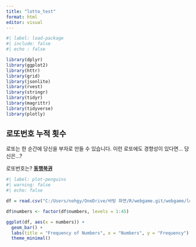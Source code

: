 ```yaml
---
title: "lotto_test"
format: html
editor: visual
---
```


```r
#| label: load-package
#| include: false
#| echo : false

library(dplyr)
library(ggplot2)
library(httr)
library(grid)
library(jsonlite)
library(rvest)
library(stringr)
library(tidyr)
library(magrittr)
library(tidyverse)
library(plotly)
```

## 로또번호 누적 횟수

로또는 한 순간에 당신을 부자로 만들 수 있습니다. 이런 로또에도 경향성이 있다면... 당신은...?

로또번호는? [**동행복권**](https://www.dhlottery.co.kr/gameResult.do?method=win720&wiselog=H_C_9_1)

```r

#| label: plot-penguins
#| warning: false
#| echo: false

df = read.csv("C:/Users/nohgy/OneDrive/바탕 화면/R/webgame.git/webgame/lotto.csv")

df$numbers <- factor(df$numbers, levels = 1:45)

ggplot(df, aes(x = numbers)) +
  geom_bar() +
  labs(title = "Frequency of Numbers", x = "Numbers", y = "Frequency") +
  theme_minimal()
```
